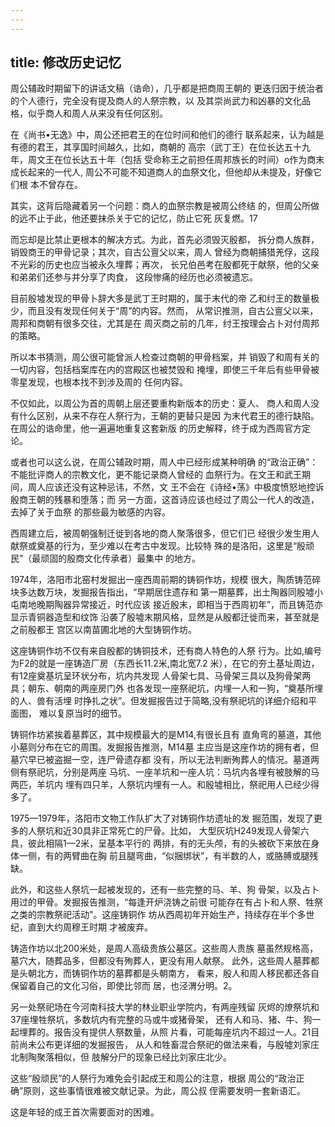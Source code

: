 ```yaml
---
---
---
```

title: 修改历史记忆
---



周公辅政时期留下的讲话文稿（诰命），几乎都是把商周王朝的 更迭归因于统治者的个人德行，完全没有提及商人的人祭宗教，以 及其崇尚武力和凶暴的文化品格，似乎商人和周人从来没有任何区别。

在《尚书•无逸》中，周公还把君王的在位时间和他们的德行 联系起来，认为越是有德的君王，其享国时间越久，比如，商朝的 高宗（武丁王）在位长达五十九年，周文王在位长达五十年（包括 受命称王之前担任周邦族长的时间）o作为商末成长起来的一代人, 周公不可能不知道商人的血祭文化，但他却从未提及，好像它们根 本不曾存在。

其实，这背后隐藏着另一个问题：商人的血祭宗教是被周公终结 的，但周公所做的远不止于此，他还要抹杀关于它的记忆，防止它死 灰复燃。17

而忘却是比禁止更根本的解决方式。为此，首先必须毁灭殷都， 拆分商人族群，销毁商王的甲骨记录；其次，自古公亶父以来，周人 曾经为商朝捕猎羌俘，这段不光彩的历史也应当被永久埋葬；再次， 长兄伯邑考在殷都死于献祭，他的父亲和弟弟们还参与并分享了肉食， 这段惨痛的经历也必须被遗忘。

目前殷墟发现的甲骨卜辞大多是武丁王时期的，属于末代的帝 乙和纣王的数量极少，而且没有发现任何关于“周”的内容。然而， 从常识推测，自古公亶父以来，周邦和商朝有很多交往，尤其是在 周灭商之前的几年，纣王按理会占卜对付周邦的策略。

所以本书猜测，周公很可能曾派人检查过商朝的甲骨档案，并 销毁了和周有关的一切内容，包括档案库在内的宫殿区也被焚毁和 掩埋，即使三千年后有些甲骨被零星发现，也根本找不到涉及周的 任何内容。

不仅如此，以周公为首的周朝上层还要重构新版本的历史：夏人、 商人和周人没有什么区别，从来不存在人祭行为，王朝的更替只是因 为末代君王的德行缺陷。在周公的诰命里，他一遍遍地重复这套新版 的历史解释，终于成为西周官方定论。

或者也可以这么说，在周公辅政时期，周人中已经形成某种明确 的“政治正确”：不能批评商人的宗教文化，更不能记录商人曾经的 血祭行为。在文王和武王期间，周人应该还没有这种忌讳，不然，文 王不会在《诗经•荡》中极度愤怒地控诉殷商王朝的残暴和堕落；而 另一方面，这首诗应该也经过了周公一代人的改造，去掉了关于血祭 的那些最为敏感的内容。

西周建立后，被周朝强制迁徙到各地的商人聚落很多，但它们已 经很少发生用人献祭或奠基的行为，至少难以在考古中发现。比较特 殊的是洛阳，这里是“殷顽民”（最顽固的殷商文化传承者）最集中 的地方。

1974年，洛阳市北窑村发掘出一座西周前期的铸铜作坊，规模 很大，陶质铸范碎块多达数万块，发掘报告指出，“早期居住遗存和 第一期墓葬，出土陶器同殷墟小屯南地晚期陶器异常接近，时代应该 接近殷末，即相当于西周初年”，而且铸范亦显示青铜器造型和纹饰 沿袭了殷墟末期风格，显然是从殷都迁徙而来，甚至就是之前殷都王 宫区以南苗圃北地的大型铸铜作坊。

这座铸铜作坊不仅有来自殷都的铸铜技术，还有商人特色的人祭 行为。比如,编号为F2的就是一座铸造厂房（东西长11.2米,南北宽7.2 米），在它的夯土基址周边，有12座奠基坑呈环状分布，坑内共发现 人骨架七具、马骨架三具以及狗骨架两具；朝东、朝南的两座房门外 也各发现一座祭祀坑，内埋一人和一狗，“奠基所埋的人、兽有活埋 时挣扎之状”。但发掘报告过于简略,没有祭祀坑的详细介绍和平面图， 难以复原当时的细节。

铸铜作坊紧挨着墓葬区，其中规模最大的是M14,有很长且有 直角弯的墓道，其他小墓则分布在它的周围。发掘报告推测，M14墓 主应当是这座作坊的拥有者，但墓穴早已被盗掘一空，连尸骨遗存都 没有，所以无法判断殉葬人的情况。墓道两侧有祭祀坑，分别是两座 马坑、一座羊坑和一座人坑：马坑内各埋有被肢解的马两匹，羊坑内 埋有四只羊，人祭坑内埋有一人。和殷墟相比，祭祀用人已经少得 多了。

1975—1979年，洛阳市文物工作队扩大了对铸铜作坊遗址的发 掘范围，发现了更多的人祭坑和近30具非正常死亡的尸骨。比如， 大型灰坑H249发现人骨架六具，彼此相隔1—2米，呈基本平行的 两排，有的无头颅，有的头被砍下来放在身体一侧，有的两臂曲在胸 前且腿弯曲，“似捆绑状”，有半数的人，或胳膊或腿残缺。

此外，和这些人祭坑一起被发现的，还有一些完整的马、羊、狗 骨架，以及占卜用过的甲骨。发掘报告推测，“每逢开炉浇铸之前很 可能存在有占卜和人祭、牲祭之类的宗教祭祀活动"。这座铸铜作 坊从西周初年开始生产，持续存在半个多世纪，直到大约周穆王时期 才被废弃。

铸造作坊以北200米处，是周人高级贵族公墓区。这些周人贵族 墓虽然规格高，墓穴大，随葬品多，但都没有殉葬人，更没有用人献祭。 此外，这些周人墓葬都是头朝北方，而铸铜作坊的墓葬都是头朝南方， 看来，殷人和周人移民都还各自保留着自己的文化习俗，即使比邻而 居，也泾渭分明。2。

另一处祭祀场在今河南科技大学的林业职业学院内，有两座残留 灰烬的燎祭坑和37座埋牲祭坑，多数坑内有完整的马或牛或猪骨架， 还有人和马、猪、牛、狗一起埋葬的。报告没有提供人祭数量，从照 片看，可能每座坑内不超过一人。21目前尚未公布更详细的发掘报告， 从人和牲畜混合祭祀的做法来看，与殷墟刘家庄北制陶聚落相似，但 肢解分尸的现象已经比刘家庄北少。

这些“殷顽民”的人祭行为难免会引起成王和周公的注意，根据 周公的“政治正确”原则，这些事情很难被文献记录。为此，周公叔 侄需要发明一套新语汇。

这是年轻的成王首次需要面对的困难。